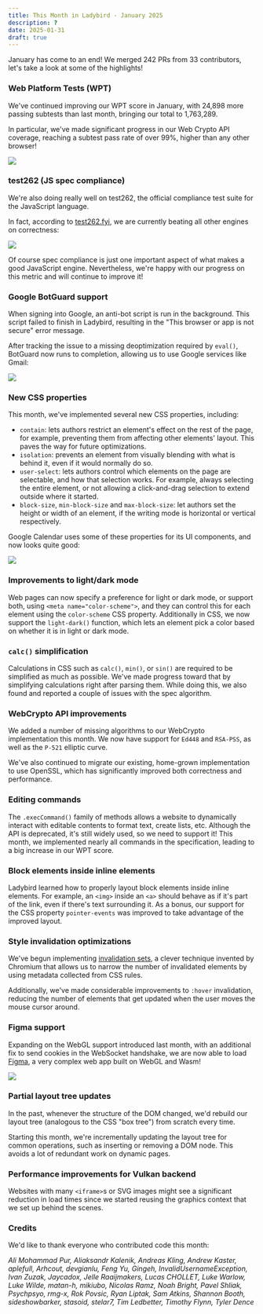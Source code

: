 ```yaml
---
title: This Month in Ladybird - January 2025
description: ?
date: 2025-01-31
draft: true
---
```


January has come to an end! We merged 242 PRs from 33 contributors, let's take a look at some of the highlights!

### Web Platform Tests (WPT)

We've continued improving our WPT score in January, with 24,898 more passing subtests than last month, bringing our total to 1,763,289.

In particular, we've made significant progress in our Web Crypto API coverage, reaching a subtest pass rate of over 99%, higher than any other browser!

![](/assets/img/newsletter-jan-2025-wpt-graph.gif)

### test262 (JS spec compliance)

We're also doing really well on test262, the official compliance test suite for the JavaScript language.

In fact, according to [test262.fyi](https://test262.fyi), we are currently beating all other engines on correctness:

![](/assets/img/newsletter-jan-2025-test262.png)

Of course spec compliance is just one important aspect of what makes a good JavaScript engine. Nevertheless, we're happy with our progress on this metric and will continue to improve it!

### Google BotGuard support

When signing into Google, an anti-bot script is run in the background. This script failed to finish in Ladybird, resulting in the "This browser or app is not secure" error message.

After tracking the issue to a missing deoptimization required by `eval()`, BotGuard now runs to completion, allowing us to use Google services like Gmail:

![](/assets/img/newsletter-jan-2025-gmail.png)

### New CSS properties

This month, we've implemented several new CSS properties, including:

- `contain`: lets authors restrict an element's effect on the rest of the page, for example, preventing them from affecting other elements' layout. This paves the way for future optimizations.
- `isolation`: prevents an element from visually blending with what is behind it, even if it would normally do so.
- `user-select`: lets authors control which elements on the page are selectable, and how that selection works. For example, always selecting the entire element, or not allowing a click-and-drag selection to extend outside where it started.
- `block-size`, `min-block-size` and `max-block-size`: let authors set the height or width of an element, if the writing mode is horizontal or vertical respectively.

Google Calendar uses some of these properties for its UI components, and now looks quite good:

![](/assets/img/newsletter-jan-2025-google-calendar-after-block-size.png)

### Improvements to light/dark mode

Web pages can now specify a preference for light or dark mode, or support both, using `<meta name="color-scheme">`, and they can control this for each element using the `color-scheme` CSS property.
Additionally in CSS, we now support the `light-dark()` function, which lets an element pick a color based on whether it is in light or dark mode.

### `calc()` simplification

Calculations in CSS such as `calc()`, `min()`, or `sin()` are required to be simplified as much as possible.
We've made progress toward that by simplifying calculations right after parsing them.
While doing this, we also found and reported a couple of issues with the spec algorithm.

### WebCrypto API improvements

We added a number of missing algorithms to our WebCrypto implementation this month. We now have support for `Ed448` and `RSA-PSS`, as well as the `P-521` elliptic curve.

We've also continued to migrate our existing, home-grown implementation to use OpenSSL, which has significantly improved both correctness and performance.

### Editing commands

The `.execCommand()` family of methods allows a website to dynamically interact with editable contents to format text,
create lists, etc. Although the API is deprecated, it's still widely used, so we need to support it! This month,
we implemented nearly all commands in the specification, leading to a big increase in our WPT score.

### Block elements inside inline elements

Ladybird learned how to properly layout block elements inside inline elements. For example, an `<img>` inside an `<a>`
should behave as if it's part of the link, even if there's text surrounding it. As a bonus, our support for the CSS
property `pointer-events` was improved to take advantage of the improved layout.

### Style invalidation optimizations

We've begun implementing [invalidation sets](https://docs.google.com/document/d/1vEW86DaeVs4uQzNFI5R-_xS9TcS1Cs_EUsHRSgCHGu8/edit?pli=1&tab=t.0#heading=h.xa3ovcncd2vp), a clever technique invented by Chromium that allows us to narrow the number of invalidated elements by using metadata collected from CSS rules.

Additionally, we've made considerable improvements to `:hover` invalidation, reducing the number of elements that get updated when the user moves the mouse cursor around.

### Figma support

Expanding on the WebGL support introduced last month, with an additional fix to send cookies in the WebSocket handshake,
we are now able to load [Figma](https://figma.com), a very complex web app built on WebGL and Wasm!

![](/assets/img/newsletter-jan-2025-figma.png)

### Partial layout tree updates

In the past, whenever the structure of the DOM changed, we'd rebuild our layout tree (analogous to the CSS "box tree") from scratch every time.

Starting this month, we're incrementally updating the layout tree for common operations, such as inserting or removing a DOM node. This avoids a lot of redundant work on dynamic pages.

### Performance improvements for Vulkan backend

Websites with many `<iframe>`s or SVG images might see a significant reduction in load times since we started reusing
the graphics context that we set up behind the scenes.

### Credits

We'd like to thank everyone who contributed code this month:

_Ali Mohammad Pur, Aliaksandr Kalenik, Andreas Kling, Andrew Kaster, aplefull, Arhcout, devgianlu, Feng Yu, Gingeh, InvalidUsernameException, Ivan Zuzak, Jaycadox, Jelle Raaijmakers, Lucas CHOLLET, Luke Warlow, Luke Wilde, matan-h, mikiubo, Nicolas Ramz, Noah Bright, Pavel Shliak, Psychpsyo, rmg-x, Rok Povsic, Ryan Liptak, Sam Atkins, Shannon Booth, sideshowbarker, stasoid, stelar7, Tim Ledbetter, Timothy Flynn, Tyler Dence_
